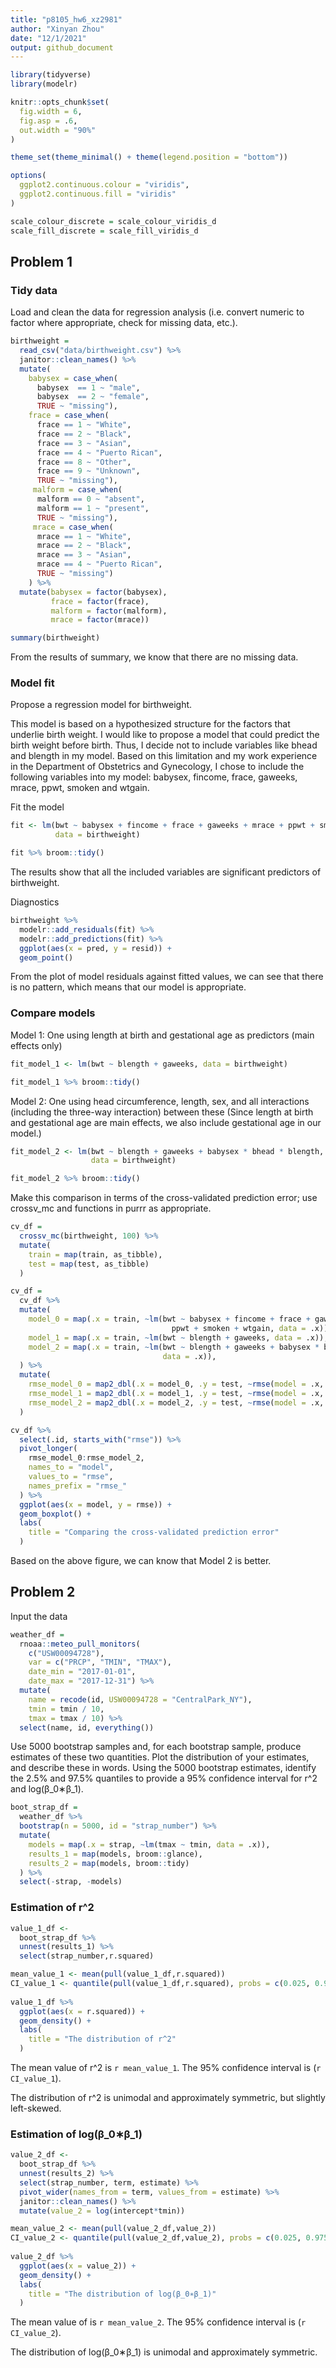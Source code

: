 ```yaml
---
title: "p8105_hw6_xz2981"
author: "Xinyan Zhou"
date: "12/1/2021"
output: github_document
---
```


```r
library(tidyverse)
library(modelr)

knitr::opts_chunk$set(
  fig.width = 6,
  fig.asp = .6,
  out.width = "90%"
)

theme_set(theme_minimal() + theme(legend.position = "bottom"))

options(
  ggplot2.continuous.colour = "viridis",
  ggplot2.continuous.fill = "viridis"
)

scale_colour_discrete = scale_colour_viridis_d
scale_fill_discrete = scale_fill_viridis_d
```


## Problem 1

### Tidy data
Load and clean the data for regression analysis (i.e. convert numeric to factor where appropriate, check for missing data, etc.).

```r
birthweight = 
  read_csv("data/birthweight.csv") %>% 
  janitor::clean_names() %>%
  mutate(
    babysex = case_when(
      babysex  == 1 ~ "male",
      babysex  == 2 ~ "female",
      TRUE ~ "missing"),
    frace = case_when(
      frace == 1 ~ "White",
      frace == 2 ~ "Black",
      frace == 3 ~ "Asian",
      frace == 4 ~ "Puerto Rican",
      frace == 8 ~ "Other",
      frace == 9 ~ "Unknown",
      TRUE ~ "missing"),
     malform = case_when(
      malform == 0 ~ "absent",
      malform == 1 ~ "present",
      TRUE ~ "missing"),
     mrace = case_when(
      mrace == 1 ~ "White",
      mrace == 2 ~ "Black",
      mrace == 3 ~ "Asian",
      mrace == 4 ~ "Puerto Rican",
      TRUE ~ "missing")
    ) %>%
  mutate(babysex = factor(babysex),
         frace = factor(frace),
         malform = factor(malform),
         mrace = factor(mrace))

summary(birthweight)
```

From the results of summary, we know that there are no missing data.

### Model fit

Propose a regression model for birthweight. 

This model is based on a hypothesized structure for the factors that underlie birth weight. I would like to propose a model that could predict the birth weight before birth. Thus, I decide not to include variables like bhead and blength in my model. Based on this limitation and my work experience in the Department of Obstetrics and Gynecology, I chose to include the following variables into my model: babysex, fincome, frace, gaweeks, mrace, ppwt, smoken and wtgain.

Fit the model

```r
fit <- lm(bwt ~ babysex + fincome + frace + gaweeks + mrace + ppwt + smoken + wtgain,
          data = birthweight)

fit %>% broom::tidy()
```

The results show that all the included variables are significant predictors of 
birthweight.

Diagnostics

```r
birthweight %>%
  modelr::add_residuals(fit) %>% 
  modelr::add_predictions(fit) %>% 
  ggplot(aes(x = pred, y = resid)) +
  geom_point()
```

From the plot of model residuals against fitted values, we can see that there is no 
pattern, which means that our model is appropriate.

### Compare models

Model 1:
One using length at birth and gestational age as predictors (main effects only)

```r
fit_model_1 <- lm(bwt ~ blength + gaweeks, data = birthweight)

fit_model_1 %>% broom::tidy()
```

Model 2:
One using head circumference, length, sex, and all interactions (including the three-way interaction) between these
(Since length at birth and gestational age are main effects, we also include
gestational age in our model.)

```r
fit_model_2 <- lm(bwt ~ blength + gaweeks + babysex * bhead * blength, 
                  data = birthweight)

fit_model_2 %>% broom::tidy()
```


Make this comparison in terms of the cross-validated prediction error; use crossv_mc and functions in purrr as appropriate.

```r
cv_df = 
  crossv_mc(birthweight, 100) %>% 
  mutate(
    train = map(train, as_tibble),
    test = map(test, as_tibble)
  )

cv_df =
  cv_df %>% 
  mutate(
    model_0 = map(.x = train, ~lm(bwt ~ babysex + fincome + frace + gaweeks + mrace +
                                    ppwt + smoken + wtgain, data = .x)),
    model_1 = map(.x = train, ~lm(bwt ~ blength + gaweeks, data = .x)),
    model_2 = map(.x = train, ~lm(bwt ~ blength + gaweeks + babysex * bhead * blength,
                                  data = .x)), 
  ) %>% 
  mutate(
    rmse_model_0 = map2_dbl(.x = model_0, .y = test, ~rmse(model = .x, data = .y)),
    rmse_model_1 = map2_dbl(.x = model_1, .y = test, ~rmse(model = .x, data = .y)),
    rmse_model_2 = map2_dbl(.x = model_2, .y = test, ~rmse(model = .x, data = .y)),
  )

cv_df %>% 
  select(.id, starts_with("rmse")) %>% 
  pivot_longer(
    rmse_model_0:rmse_model_2,
    names_to = "model", 
    values_to = "rmse",
    names_prefix = "rmse_"
  ) %>% 
  ggplot(aes(x = model, y = rmse)) + 
  geom_boxplot() +
  labs(
    title = "Comparing the cross-validated prediction error"
  )
```

Based on the above figure, we can know that Model 2 is better. 

## Problem 2

Input the data

```r
weather_df = 
  rnoaa::meteo_pull_monitors(
    c("USW00094728"),
    var = c("PRCP", "TMIN", "TMAX"), 
    date_min = "2017-01-01",
    date_max = "2017-12-31") %>%
  mutate(
    name = recode(id, USW00094728 = "CentralPark_NY"),
    tmin = tmin / 10,
    tmax = tmax / 10) %>%
  select(name, id, everything())
```

Use 5000 bootstrap samples and, for each bootstrap sample, produce estimates of these two quantities. Plot the distribution of your estimates, and describe these in words. Using the 5000 bootstrap estimates, identify the 2.5% and 97.5% quantiles to provide a 95% confidence interval for r^2 and log(β_0∗β_1).

```r
boot_strap_df =
  weather_df %>% 
  bootstrap(n = 5000, id = "strap_number") %>% 
  mutate(
    models = map(.x = strap, ~lm(tmax ~ tmin, data = .x)),
    results_1 = map(models, broom::glance),
    results_2 = map(models, broom::tidy)
  ) %>%
  select(-strap, -models) 
```

### Estimation of r^2

```r
value_1_df <-
  boot_strap_df %>%
  unnest(results_1) %>%
  select(strap_number,r.squared)

mean_value_1 <- mean(pull(value_1_df,r.squared))
CI_value_1 <- quantile(pull(value_1_df,r.squared), probs = c(0.025, 0.975))  
  
value_1_df %>%
  ggplot(aes(x = r.squared)) +
  geom_density() + 
  labs(
    title = "The distribution of r^2"
  )
```

The mean value of r^2 is `r mean_value_1`. 
The 95% confidence interval is (`r CI_value_1`).

The distribution of r^2 is unimodal and approximately symmetric, but slightly left-skewed.


### Estimation of log(β_0∗β_1)

```r
value_2_df <-
  boot_strap_df %>%
  unnest(results_2) %>%
  select(strap_number, term, estimate) %>%
  pivot_wider(names_from = term, values_from = estimate) %>%
  janitor::clean_names() %>%
  mutate(value_2 = log(intercept*tmin)) 

mean_value_2 <- mean(pull(value_2_df,value_2))
CI_value_2 <- quantile(pull(value_2_df,value_2), probs = c(0.025, 0.975))  
  
value_2_df %>%
  ggplot(aes(x = value_2)) +
  geom_density() +
  labs(
    title = "The distribution of log(β_0∗β_1)"
  )
```

The mean value of is `r mean_value_2`. 
The 95% confidence interval is (`r CI_value_2`).

The distribution of log(β_0∗β_1) is unimodal and approximately symmetric.